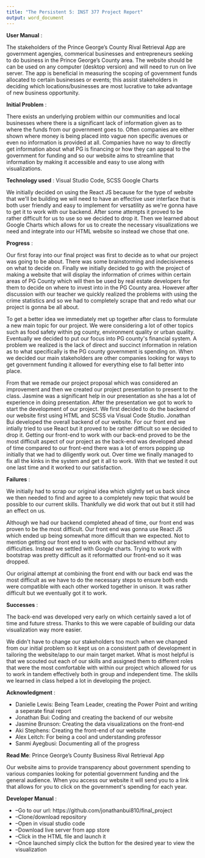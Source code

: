 ---
title: "The Persistent 5: INST 377 Project Report"
output: word_document
---
**User Manual** :

The stakeholders of the Prince George's County Rival Retrieval App are government agengies, 
commerical businesses and entrepreneurs seeking to do business in the Prince George's County
area. The website should be can be used on any computer (desktop version) and will need to run
on live server.
The app is beneficial in measuring the scoping of government funds allocated to certain businesses
or events; this assist stakeholders in deciding which locations/businesses are most lucrative to
take advantage of new business opportunity. 

**Initial Problem** :

There exists an underlying problem within our communities and local businesses where there is a significant lack of information given as to where the funds from our government goes to. Often companies are either shown where money is being placed into vague non specific avenues or even no information is provided at all. Companies have no way to directly get information about what PG is financing or how they can appeal to the government for funding and so our website aims to streamline that information by making it accessible and easy to use along with visualizations.

**Technology used** : Visual Studio Code, SCSS Google Charts

We initially decided on using the React JS because for the type of website that we&#39;ll be building we will need to have an effective user interface that is both user friendly and easy to implement for versatility as we&#39;re gonna have to get it to work with our backend. After some attempts it proved to be rather difficult for us to use so we decided to drop it. Then we learned about Google Charts which allows for us to create the necessary visualizations we need and integrate into our HTML website so instead we chose that one.

**Progress** :

Our first foray into our final project was first to decide as to what our project was going to be about. There was some brainstorming and indecisiveness on what to decide on. Finally we initially decided to go with the project of making a website that will display the information of crimes within certain areas of PG County which will then be used by real estate developers for them to decide on where to invest into in the PG County area. However after discussion with our teacher we quickly realized the problems with using the crime statistics and so we had to completely scrape that and redo what our project is gonna be all about.

To get a better idea we immediately met up together after class to formulate a new main topic for our project. We were considering a lot of other topics such as food safety within pg county, environment quality or urban quality. Eventually we decided to put our focus into PG county&#39;s financial system. A problem we realized is the lack of direct and succinct information in relation as to what specifically is the PG county government is spending on. When we decided our main stakeholders are other companies looking for ways to get government funding it allowed for everything else to fall better into place.

From that we remade our project proposal which was considered an improvement and then we created our project presentation to present to the class. Jasmine was a significant help in our presentation as she has a lot of experience in doing presentation. After the presentation we got to work to start the development of our project. We first decided to do the backend of our website first using HTML and SCSS via Visual Code Studio. Jonathan Bui developed the overall backend of our website. For our front end we intially tried to use React but it proved to be rather difficult so we decided to drop it. Getting our front-end to work with our back-end proved to be the most difficult aspect of our project as the back-end was developed ahead of time compared to our front-end there was a lot of errors popping up initially that we had to diligently work out. Over time we finally managed to fix all the kinks in the system and get it all to work. With that we tested it out one last time and it worked to our satisfaction.

**Failures** :

We initially had to scrap our original idea which slightly set us back since we then needed to find and agree to a completely new topic that would be possible to our current skills. Thankfully we did work that out but it still had an effect on us.

Although we had our backend completed ahead of time, our front end was proven to be the most difficult. Our front end was gonna use React JS which ended up being somewhat more difficult than we expected. Not to mention getting our front end to work with our backend without any difficulties. Instead we settled with Google charts. Trying to work with bootstrap was pretty difficult as it reformatted our front-end so it was dropped.

Our original attempt at combining the front end with our back end was the most difficult as we have to do the necessary steps to ensure both ends were compatible with each other worked together in unison. It was rather difficult but we eventually got it to work.

**Successes** :

The back-end was developed very early on which certainly saved a lot of time and future stress. Thanks to this we were capable of building our data visualization way more easier.

We didn&#39;t have to change our stakeholders too much when we changed from our initial problem so it kept us on a consistent path of development in tailoring the website/app to our main target market. What is most helpful is that we scouted out each of our skills and assigned them to different roles that were the most comfortable with within our project which allowed for us to work in tandem effectively both in group and independent time. The skills we learned in class helped a lot in developing the project.

**Acknowledgment** :

- Danielle Lewis: Being Team Leader, creating the Power Point and writing a seperate final report
- Jonathan Bui: Coding and creating the backend of our website
- Jasmine Brunson: Creating the data visualizations on the front-end
- Aki Stephens: Creating the front-end of our website
- Alex Leitch: For being a cool and understanding professor
- Sanmi Ayegbusi: Documenting all of the progress

**Read Me**:
Prince George's County Business Rival Retrieval App

Our website aims to provide transparency about government spending to various companies looking for potential government funding and the general audience. When you access our website it will send you to a link that allows for you to click on the government&#39;s spending for each year.

**Developer Manual** :

- --Go to our url: https://github.com/jonathanbui810/final_project
- --Clone/download repository
- --Open in visual studio code
- --Download live server from app store
- --Click in the HTML file and launch it
- --Once launched simply click the button for the desired year to view the visualization